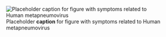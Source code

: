 ![Placeholder __caption__ for figure with symptoms related to Human metapneumovirus](/img/placeholder.jpg)